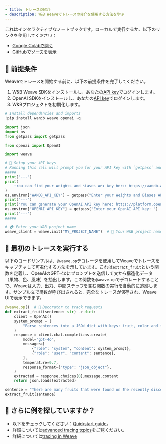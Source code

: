 ```yaml
---
- title: トレースの紹介
- description: W&B Weaveでトレースの紹介を使用する方法を学ぶ
---
```


<Note>
  これはインタラクティブなノートブックです。ローカルで実行するか、以下のリンクを使用してください：

  * [Google Colabで開く](https://colab.research.google.com/github/wandb/weave/blob/master/docs/notebooks/Intro_to_Weave_Hello_Trace.ipynb)
  * [GitHubでソースを表示](https://github.com/wandb/weave/blob/master/docs/notebooks/Intro_to_Weave_Hello_Trace.ipynb)
</Note>

## 🔑 前提条件

Weaveでトレースを開始する前に、以下の前提条件を完了してください。

1. W\&B Weave SDKをインストールし、あなたの[API key](https://wandb.ai/settings#api)でログインします。
2. OpenAI SDKをインストールし、あなたの[API key](https://platform.openai.com/api-keys)でログインします。
3. W\&Bプロジェクトを初期化します。

```python
# Install dependancies and imports
!pip install wandb weave openai -q

import json
import os
from getpass import getpass

from openai import OpenAI

import weave

# 🔑 Setup your API keys
# Running this cell will prompt you for your API key with `getpass` and will not echo to the terminal.
#####
print("---")
print(
    "You can find your Weights and Biases API key here: https://wandb.ai/settings#api"
)
os.environ["WANDB_API_KEY"] = getpass("Enter your Weights and Biases API key: ")
print("---")
print("You can generate your OpenAI API key here: https://platform.openai.com/api-keys")
os.environ["OPENAI_API_KEY"] = getpass("Enter your OpenAI API key: ")
print("---")
#####

# 🏠 Enter your W&B project name
weave_client = weave.init("MY_PROJECT_NAME")  # 🐝 Your W&B project name
```

## 🐝 最初のトレースを実行する

以下のコードサンプルは、`@weave.op`デコレータを使用してWeaveでトレースをキャプチャして可視化する方法を示しています。これは`extract_fruit`という関数を定義し、OpenAIのGPT-4oにプロンプトを送信して文から構造化データ（果物、色、風味）を抽出します。この関数を`@weave.op`でデコレートすることで、Weaveは入力、出力、中間ステップを含む関数の実行を自動的に追跡します。サンプル文で関数が呼び出されると、完全なトレースが保存され、Weave UIで表示できます。

```python
@weave.op()  # 🐝 Decorator to track requests
def extract_fruit(sentence: str) -> dict:
    client = OpenAI()
    system_prompt = (
        "Parse sentences into a JSON dict with keys: fruit, color and flavor."
    )
    response = client.chat.completions.create(
        model="gpt-4o",
        messages=[
            {"role": "system", "content": system_prompt},
            {"role": "user", "content": sentence},
        ],
        temperature=0.7,
        response_format={"type": "json_object"},
    )
    extracted = response.choices[0].message.content
    return json.loads(extracted)

sentence = "There are many fruits that were found on the recently discovered planet Goocrux. There are neoskizzles that grow there, which are purple and taste like candy."
extract_fruit(sentence)
```

## 🚀 さらに例を探していますか？

* 以下をチェックしてください：[Quickstart guide](https://weave-docs.wandb.ai/quickstart)。
* 詳細については[advanced tracing topics](https://weave-docs.wandb.ai/tutorial-tracing_2)をご覧ください。
* 詳細については[tracing in Weave](https://weave-docs.wandb.ai/guides/tracking/tracing)

